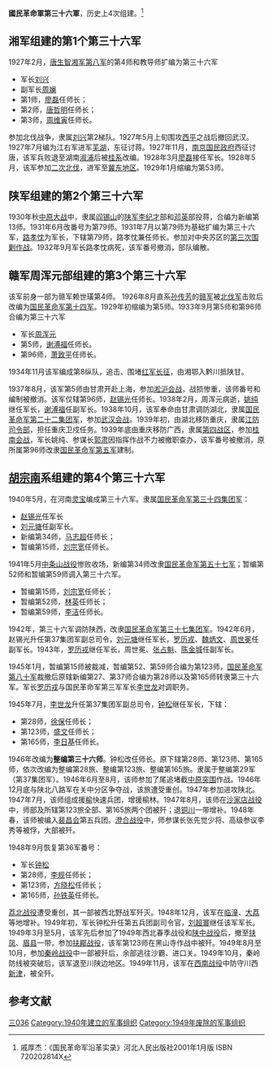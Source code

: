 '''國民革命軍第三十六軍'''，历史上4次组建。<ref>戚厚杰：《国民革命军沿革实录》河北人民出版社2001年1月版 ISBN 720202814X </ref>

==湘军组建的第1个第三十六军==
1927年2月，[[唐生智|唐生智]][[湘军|湘军]][[国民革命军第八军|第八军]]的第4师和教导师扩编为第三十六军
* 军长[[刘兴_(国民革命军上将)|刘兴]]
* 副军长[[周斓|周斓]]
* 第1师，[[廖磊|廖磊]]任师长；
* 第2师，[[唐哲明|唐哲明]]任师长；
* 第3师，[[周维寅|周维寅]]任师长。
参加北伐战争，隶属[[刘兴_(国民革命军上将)|刘兴]]第2梯队。1927年5月上旬围攻[[西平|西平]]之战后撤回武汉。1927年7月编为江右军进军[[芜湖|芜湖]]，东征讨蒋。1927年11月，[[南京国民政府|南京国民政府]]西征讨唐，该军兵败退至湖南[[淑浦|淑浦]]后被[[桂系|桂系]]改编。1928年3月[[廖磊|廖磊]]接任军长。1928年5月，该军参加[[二次北伐|二次北伐]]，进军至[[冀东|冀东地区]]。1929年1月缩编为第53师。
==陕军组建的第2个第三十六军==
1930年秋[[中原大战|中原大战]]中，隶属[[阎锡山|阎锡山]]的[[陕军|陕军]][[李纪才|李纪才]]部和[[邓英|邓英]]部投蒋，合编为新编第13师。1931年6月改番号为第79师。1931年7月以第79师为基础扩编为第三十六军，[[路孝忱|路孝忱]]为军长，下辖第79师，路孝忱兼任师长。参加对中央苏区的[[中央蘇區第三次反圍剿戰爭|第三次围剿作战]]。1932年9月军长路孝忱病死，该军番号撤消，部队编散。
==赣军周浑元部组建的第3个第三十六军==
该军前身一部为赣军赖世璜第4师。
1926年8月直系[[孙传芳|孙传芳]]的[[赣军|赣军]]被[[北伐军|北伐军]]击败后改编为[[国民革命军第十四军|国民革命军第十四军]]。1929年初缩编为第5师。1933年9月第5师和第96师合编为第三十六军
* 军长[[周浑元|周浑元]]
* 第5师，[[谢溥福|谢溥福]]任师长。
* 第96师，[[萧致平|萧致平]]任师长。
1934年11月该军编成第8纵队，追击、围堵[[红军长征|红军长征]]，由湘鄂入黔川抵陕甘。

1937年8月，该军第5师由甘肃开赴上海，参加[[淞沪会战|淞沪会战]]，战损惨重，该师番号和编制被撤消。该军仅辖第96师，[[赵锡光|赵锡光]]任师长。1938年2月，周浑元病逝，[[姚纯|姚纯]]继任军长，[[谢溥福|谢溥福]]任副军长。1938年10月，该军奉命由甘肃调防湖北，隶属[[国民革命军第二十二集团军|国民革命军第二十二集团军]]，参加[[武汉会战|武汉会战]]。1939年初，由湖北移防重庆，隶属[[江防司令部|江防司令部]]，担任重庆卫戍任务。1939年底由重庆移防广西，隶属[[第四战区|第四战区]]，参加[[桂南会战|桂南会战]]，军长姚纯、参谋长[[郭肃|郭肃]]因指挥作战不力被撤职查办，该军番号被撤消，原所属第96师改隶[[国民革命军第五军|国民革命军第五军]]建制。
==[[胡宗南|胡宗南]]系组建的第4个第三十六军==
1940年5月，在河南[[灵宝|灵宝]]编成第三十六军。隶属[[国民革命军第三十四集团军|国民革命军第三十四集团军]]：
*[[赵锡光|赵锡光]]任军长
*[[刘元塘|刘元塘]]任副军长。
*新编第34师，[[马志超|马志超]]任师长；
*暂编第15师，[[刘宗宽|刘宗宽]]任师长。

1941年5月[[中条山战役|中条山战役]]惨败收场，新编第34师改隶[[国民革命军第五十七军|国民革命军第五十七军]]；暂编第52师和暂编第59师调入第三十六军。
* 暂编第15师，[[刘宗宽|刘宗宽]]任师长；
* 暂编第52师，[[林英|林英]]任师长；
* 暂编第59师，[[李洁|李洁]]任师长。

1942年，第三十六军调防陕西，改隶[[国民革命军第三十七集团军|国民革命军第三十七集团军]]。1942年6月，赵锡光升任第37集团军副总司令，[[刘元塘|刘元塘]]继任军长，[[罗历戎|罗历戎]]、[[魏炳文|魏炳文]]、[[周世冕|周世冕]]任副军长。1943年，[[罗历戎|罗历戎]]继任军长，周世冕、[[张占魁|张占魁]]、[[陈金城_(1904年)|陈金城]]任副军长。

1945年1月，暂编第15师被裁减，暂编第52、第59师合编为第123师，[[国民革命军第八十军|国民革命军第八十军]]裁撤后原辖新编第27、第37师合编为第28师以及第165师转隶第三十六军。军长[[罗历戎|罗历戎]]与国民革命军第三军军长[[李世龙|李世龙]]对调职务。

1945年7月，[[李世龙|李世龙]]升任第37集团军副总司令，[[钟松|钟松]]继任军长，下辖：
* 第28师，[[徐保|徐保]]任师长；
* 第123师，[[盛文|盛文]]任师长；
* 第165师，[[李日基|李日基]]任师长。

1946年改编为'''整编第三十六师'''。钟松改任师长。原下辖第28师、第123师、第165师，依次改编为整编第28旅、整编第123旅、整编第165旅。隶属于整编第29军（第37集团军）。1946年6月至8月，该师参加了尾追堵截[[中原突围|中原突围]]作战。1946年12月底与陕北八路军在关中分区争夺战，该旅遭受重创。1947年参加进攻陕北。1947年7月，该师组成援[[榆林|榆]]快速兵团，增援榆林。1947年8月，该师在[[沙家店战役|沙家店战役]]中，师部及所辖第123旅全部、第165旅两个团被歼；退[[铜川|铜川]]一带增补。1948年春，该师被编入[[裴昌会|裴昌会]]第五兵团。[[澄合战役|澄合战役]]中，师参谋长张先觉少将、高级参议李秀等被俘，大部被歼。

1948年9月恢复第36军番号：
* 军长[[钟松|钟松]]
* 第28师，[[李规|李规]]任师长；
* 第123师，[[方晓松|方晓松]]任师长；
* 第165师，[[孙铁英|孙铁英]]任师长。
[[荔北战役|荔北战役]]遭受重创，其一部被西北野战军歼灭。1948年12月，该军在[[临潼|临潼]]、[[大荔|大荔]]等地增补。1949年初，军长钟松升任第五兵团副司令官，[[刘超寰|刘超寰]]继任该军军长。1949年3月至5月，该军先后参加了1949年西北春季战役和[[陕中战役|陕中战役]]后，撤至[[扶凤|扶凤]]、[[眉县|眉县]]一带，参加[[扶郿战役|扶郿战役]]，该军第123师在黑山寺作战中被歼。1949年8月至10月，参加[[秦岭战役|秦岭战役]]中一部被歼后，余部逃往沙霸、进口关。1949年10月，秦岭防线被突破后，该军退至川陕边地区。1949年11月，该军在[[西南战役|西南战役]]中防守川西[[新津|新津]]，被全歼。
== 参考文献 ==
{{reflist|2}}

{{國民革命軍的軍}}

[[Category:国民革命军的军|三036]]
[[Category:1940年建立的军事组织|Category:1940年建立的军事组织]]
[[Category:1949年废除的军事组织|Category:1949年废除的军事组织]]